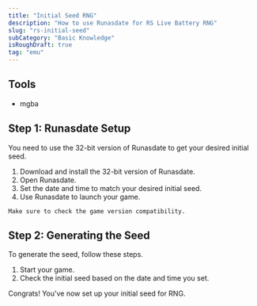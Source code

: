 ```yaml
---
title: "Initial Seed RNG"
description: "How to use Runasdate for RS Live Battery RNG"
slug: "rs-initial-seed"
subCategory: "Basic Knowledge"
isRoughDraft: true
tag: "emu"
---
```


## Tools

- mgba

## Step 1: Runasdate Setup

You need to use the 32-bit version of Runasdate to get your desired initial seed.

1. Download and install the 32-bit version of Runasdate.
2. Open Runasdate.
3. Set the date and time to match your desired initial seed.
4. Use Runasdate to launch your game.

```
Make sure to check the game version compatibility.
```

## Step 2: Generating the Seed

To generate the seed, follow these steps.

1. Start your game.
2. Check the initial seed based on the date and time you set.

Congrats! You've now set up your initial seed for RNG.
